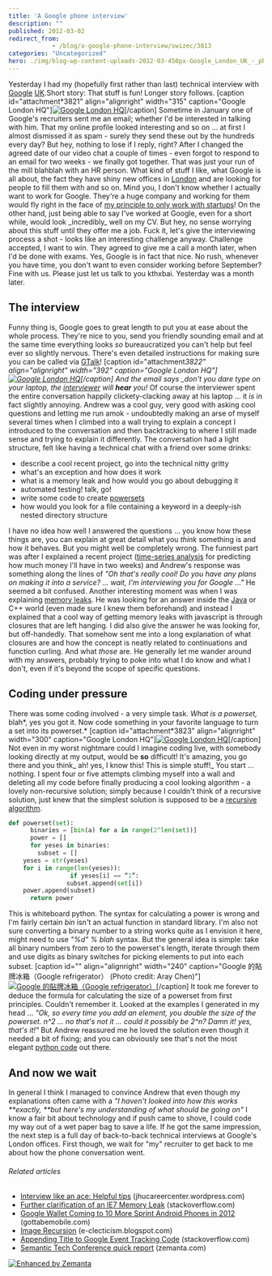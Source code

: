 ```yaml
---
title: 'A Google phone interview'
description: ""
published: 2012-03-02
redirect_from: 
            - /blog/a-google-phone-interview/swizec/3813
categories: "Uncategorized"
hero: ./img/blog-wp-content-uploads-2012-03-450px-Google_London_UK_-_phonebox.jpg
---
```

Yesterday I had my (hopefully first rather than last) technical interview with [Google](http://google.com "Google") [UK](<http://maps.google.com/maps?ll=51.5,-0.116666666667&spn=10.0,10.0&q=51.5,-0.116666666667 (United%20Kingdom)&t=h> "United Kingdom").Short story: That stuff is fun! Longer story follows. \[caption id=&quot;attachment*3821&quot; align=&quot;alignright&quot; width=&quot;315&quot; caption=&quot;Google London HQ&quot;][![Google London HQ](http://swizec.com/blog/wp-content/uploads/2012/03/450px-Google_London_UK*-_phonebox.jpg "Google London HQ")](./img/blog-wp-content-uploads-2012-03-450px-Google_London_UK_-_phonebox.jpg)\[/caption] Sometime in January one of Google&#x27;s recruiters sent me an email; whether I&#x27;d be interested in talking with him. That my online profile looked interesting and so on ... at first I almost dismissed it as spam - surely they send these out by the hundreds every day? But hey, nothing to lose if I reply, right? After I changed the agreed date of our video chat a couple of times - even forgot to respond to an email for two weeks - we finally got together. That was just your run of the mill blahblah with an HR person. What kind of stuff I like, what Google is all about, the fact they have shiny new offices in [London](<http://maps.google.com/maps?ll=51.5072222222,-0.1275&spn=0.1,0.1&q=51.5072222222,-0.1275 (London)&t=h> "London") and are looking for people to fill them with and so on. Mind you, I don&#x27;t know whether I actually want to work for Google. They&#x27;re a huge company and working for them would fly right in the face of [my principle to only work with startups](http://swizec.com/blog/why-i-only-work-with-startups/swizec/2936 "Why I only work with startups")! On the other hand, just being able to say I&#x27;ve worked at Google, even for a short while, would look \_incredibly_ well on my CV. But hey, no sense worrying about this stuff until they offer me a job. Fuck it, let&#x27;s give the interviewing process a shot - looks like an interesting challenge anyway. Challenge accepted, I want to win. They agreed to give me a call a month later, when I&#x27;d be done with exams. Yes, Google is in fact that nice. No rush, whenever you have time, you don&#x27;t want to even consider working before September? Fine with us. Please just let us talk to you kthxbai. Yesterday was a month later.

## The interview

Funny thing is, Google goes to great length to put you at ease about the whole process. They&#x27;re nice to you, send you friendly sounding email and at the same time everything looks _so_ bureaucratized you can&#x27;t help but feel ever so slightly nervous. There&#x27;s even detailed instructions for making sure you can be called via [GTalk](http://www.google.com/talk/ "Google Talk")! \[caption id=&quot;attachment*3822&quot; align=&quot;alignright&quot; width=&quot;392&quot; caption=&quot;Google London HQ&quot;][![Google London HQ](http://swizec.com/blog/wp-content/uploads/2012/03/800px-Google_London_UK.jpg "Google London HQ")](./img/blog-wp-content-uploads-2012-03-800px-Google_London_UK.jpg)\[/caption] And the email says \_don&#x27;t you dare type on your laptop, the [interviewer](http://en.wikipedia.org/wiki/Interview "Interview") will **hear** you!* Of course the interviewer spent the entire conversation happily clickety-clacking away at his laptop ... it _is_ in fact slightly annoying. Andrew was a cool guy, very good with asking cool questions and letting me run amok - undoubtedly making an arse of myself several times when I climbed into a wall trying to explain a concept I introduced to the conversation and then backtracking to where I still made sense and trying to explain it differently. The conversation had a light structure, felt like having a technical chat with a friend over some drinks:

- describe a cool recent project, go into the technical nitty gritty
- what&#x27;s an exception and how does it work
- what is a memory leak and how would you go about debugging it
- automated testing! talk, go!
- write some code to create [powersets](http://en.wikipedia.org/wiki/Powerset)
- how would you look for a file containing a keyword in a deeply-ish nested directory structure

I have no idea how well I answered the questions ... you know how these things are, you can explain at great detail what you _think_ something is and how it behaves. But you might well be completely wrong. The funniest part was after I explained a recent project ([time-series analysis](http://en.wikipedia.org/wiki/Time_series "Time series") for predicting how much money I&#x27;ll have in two weeks) and Andrew&#x27;s response was something along the lines of _&quot;Oh that&#x27;s really cool! Do you have any plans on making it into a service? ... wait, I&#x27;m interviewing you for Google ...&quot;_ He seemed a bit confused. Another interesting moment was when I was explaining [memory leaks](http://en.wikipedia.org/wiki/Memory_leak "Memory leak"). He was looking for an answer inside the [Java](http://en.wikipedia.org/wiki/Java_%28programming_language%29 "Java (programming language)") or C++ world (even made sure I knew them beforehand) and instead I explained that a cool way of getting memory leaks with javascript is through closures that are left hanging. I did also give the answer he was looking for, but off-handedly. That somehow sent me into a long explanation of what closures are and how the concept is neatly related to continuations and function curling. And what _those_ are. He generally let me wander around with my answers, probably trying to poke into what I do know and what I don&#x27;t, even if it&#x27;s beyond the scope of specific questions.

## Coding under pressure

There was some coding involved - a very simple task. _What is a powerset,_ blah*, yes you got it. Now code something in your favorite language to turn a set into its powerset.* \[caption id=&quot;attachment*3823&quot; align=&quot;alignright&quot; width=&quot;300&quot; caption=&quot;Google London HQ&quot;][![Google London HQ](./img/blog-wp-content-uploads-2012-03-800px-Google_London_UK*-_Victoria-300x225.jpg "Google London HQ")](http://swizec.com/blog/wp-content/uploads/2012/03/800px-Google_London_UK_-_Victoria.jpg)\[/caption] Not even in my worst nightmare could I imagine coding live, with somebody looking directly at my output, would be **so** difficult! It&#x27;s amazing, you go there and you think_ ah! yes, I know this! This is simple stuff!_ You start ... nothing. I spent four or five attempts climbing myself into a wall and deleting all my code before finally producing a cool looking algorithm - a lovely non-recursive solution; simply because I couldn&#x27;t think of a recursive solution, just knew that the simplest solution is supposed to be a [recursive algorithm](http://en.wikipedia.org/wiki/Recursion_%28computer_science%29 "Recursion (computer science)").

```python
def powerset(set):
      binaries = [bin(a) for a in range(2^len(set))]
      power = []
      for yeses in binaries:
        subset = []
	yeses = str(yeses)
	for i in range(len(yeses)):
                 if yeses[i] == “1”:
        		subset.append(set[i])
	power.append(subset)
      return power
```

This is whiteboard python. The syntax for calculating a power is wrong and I&#x27;m fairly certain _bin_ isn&#x27;t an actual function in standard library. I&#x27;m also not sure converting a binary number to a string works quite as I envision it here, might need to use _&quot;%d&quot; % blah_ syntax. But the general idea is simple: take all binary numbers from zero to the powerset&#x27;s length, iterate through them and use digits as binary switches for picking elements to put into each subset. \[caption id=&quot;&quot; align=&quot;alignright&quot; width=&quot;240&quot; caption=&quot;Google 的貼牌冰箱（Google refrigerator） (Photo credit: Aray Chen)&quot;][![Google 的貼牌冰箱（Google refrigerator）](./img/blog-wp-content-uploads-2012-03-2576981899_fef76fd366_m1.jpg "Google 的貼牌冰箱（Google refrigerator）")](http://www.flickr.com/photos/25923412@N00/2576981899)\[/caption] It took me forever to deduce the formula for calculating the size of a powerset from first principles. Couldn&#x27;t remember it. Looked at the examples I generated in my head ... _&quot;Ok, so every time you add an element, you double the size of the powerset. n^2 ... no that&#x27;s not it ... could it possibly be 2^n? Damn it! yes, that&#x27;s it!&quot;_ But Andrew reassured me he loved the solution even though it needed a bit of fixing; and you can obviously see that&#x27;s not the most elegant [python code](http://en.wikipedia.org/wiki/Python_%28programming_language%29 "Python (programming language)") out there.

## And now we wait

In general I think I managed to convince Andrew that even though my explanations often came with a _&quot;I haven&#x27;t looked into how this works **exactly, **but here&#x27;s my understanding of what should be going on&quot;_ I know a fair bit about technology and if push came to shove, I could code my way out of a wet paper bag to save a life. If he got the same impression, the next step is a full day of back-to-back technical interviews at Google&#x27;s London offices. First though, we wait for &quot;my&quot; recruiter to get back to me about how the phone conversation went.

###### Related articles

- [Interview like an ace: Helpful tips](http://jhucareercenter.wordpress.com/2012/03/02/interview-like-an-ace-helpful-tips/) (jhucareercenter.wordpress.com)
- [Further clarification of an IE7 Memory Leak](http://stackoverflow.com/questions/9187448/further-clarification-of-an-ie7-memory-leak) (stackoverflow.com)
- [Google Wallet Coming to 10 More Sprint Android Phones in 2012](http://www.gottabemobile.com/2012/03/02/google-wallet-coming-to-10-more-sprint-android-phones-in-2012/) (gottabemobile.com)
- [Image Recursion](http://e-clecticism.blogspot.com/2012/02/image-recursion.html) (e-clecticism.blogspot.com)
- [Appending Title to Google Event Tracking Code](http://stackoverflow.com/questions/9509060/appending-title-to-google-event-tracking-code) (stackoverflow.com)
- [Semantic Tech Conference quick report](http://www.zemanta.com/blog/semantic-tech-conference-quick-report/) (zemanta.com)

[![Enhanced by Zemanta](http://img.zemanta.com/zemified_e.png?x-id=5ef03a4a-3086-4972-b4f6-b6ac07633ebd)](http://www.zemanta.com/ "Enhanced by Zemanta")

